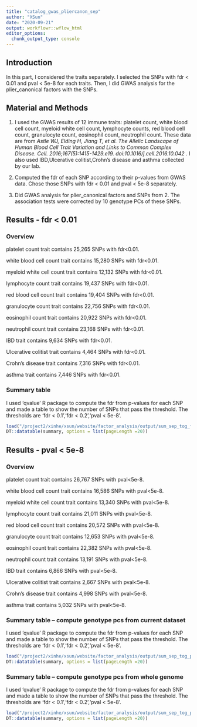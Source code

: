 ```yaml
---
title: "catalog_gwas_pliercanon_sep"
author: "XSun"
date: "2020-09-21"
output: workflowr::wflow_html
editor_options:
  chunk_output_type: console
---
```


## Introduction

In this part, I considered the traits separately.  I selected the SNPs with fdr < 0.01 and pval < 5e-8 for each traits. Then, I did GWAS analysis for the plier_canonical factors with the SNPs.
 
## Material and Methods

1. I used the GWAS results of 12 immune traits: platelet count, white blood cell count, myeloid white cell count, lymphocyte counts, red blood cell count, granulocyte count, eosinophil count, neutrophil count. These data are from *Astle WJ, Elding H, Jiang T, et al. The Allelic Landscape of Human Blood Cell Trait Variation and Links to Common Complex Disease. Cell. 2016;167(5):1415-1429.e19. doi:10.1016/j.cell.2016.10.042* . I also used IBD,Ulcerative colitist,Crohn's disease and asthma collected by our lab.

2. Computed the fdr of each SNP according to their p-values from GWAS data. Chose those SNPs with fdr < 0.01 and pval < 5e-8 separately. 

3. Did GWAS analysis for plier_canonical factors and SNPs from 2. The association tests were corrected by 10 genotype PCs of these SNPs. 


## Results - fdr < 0.01

### Overview

platelet count trait contains  25,265  SNPs with fdr<0.01. 

white blood cell count trait contains  15,280  SNPs with fdr<0.01. 

myeloid white cell count trait contains 12,132   SNPs with fdr<0.01. 

lymphocyte count trait contains 19,437  SNPs with fdr<0.01. 

red blood cell count trait contains 19,404 SNPs with fdr<0.01. 

granulocyte count trait contains 22,756 SNPs with fdr<0.01. 

eosinophil count trait contains  20,922 SNPs with fdr<0.01. 

neutrophil count trait contains 23,168  SNPs with fdr<0.01. 

IBD trait contains  9,634  SNPs with fdr<0.01. 

Ulcerative colitist trait contains  4,464  SNPs with fdr<0.01. 

Crohn's disease trait contains  7,316  SNPs with fdr<0.01. 

asthma trait contains 7,446   SNPs with fdr<0.01. 

### Summary table

I used 'qvalue' R package to compute the fdr from p-values for each SNP and made a table to show the number of SNPs that pass the threshold. The thresholds are 'fdr < 0.1','fdr < 0.2','pval < 5e-8'.

```r
load("/project2/xinhe/xsun/website/factor_analysis/output/sum_sep_tog_fdr_pliercanon_wgpc.rdata")
DT::datatable(summary, options = list(pageLength =20))
```


## Results - pval < 5e-8

### Overview

platelet count trait contains  26,767  SNPs with pval<5e-8. 

white blood cell count trait contains  16,586  SNPs with pval<5e-8. 

myeloid white cell count trait contains 13,340 SNPs with pval<5e-8. 

lymphocyte count trait contains 21,011  SNPs with pval<5e-8. 

red blood cell count trait contains 20,572 SNPs with pval<5e-8. 

granulocyte count trait contains 12,653 SNPs with pval<5e-8. 

eosinophil count trait contains  22,382 SNPs with pval<5e-8. 

neutrophil count trait contains 13,191  SNPs with pval<5e-8. 

IBD trait contains 6,866 SNPs with pval<5e-8. 

Ulcerative colitist trait contains  2,667  SNPs with pval<5e-8. 

Crohn's disease trait contains  4,998  SNPs with pval<5e-8. 

asthma trait contains 5,032 SNPs with pval<5e-8. 

### Summary table -- compute genotype pcs from current dataset

I used 'qvalue' R package to compute the fdr from p-values for each SNP and made a table to show the number of SNPs that pass the threshold. The thresholds are 'fdr < 0.1','fdr < 0.2','pval < 5e-8'.

```r
load("/project2/xinhe/xsun/website/factor_analysis/output/sum_sep_tog_pval_pliercanon.rdata")
DT::datatable(summary, options = list(pageLength =20))
```


### Summary table -- compute genotype pcs from whole genome

I used 'qvalue' R package to compute the fdr from p-values for each SNP and made a table to show the number of SNPs that pass the threshold. The thresholds are 'fdr < 0.1','fdr < 0.2','pval < 5e-8'.

```r
load("/project2/xinhe/xsun/website/factor_analysis/output/sum_sep_tog_pval_pliercanon_wgpc.rdata")
DT::datatable(summary, options = list(pageLength =20))
```